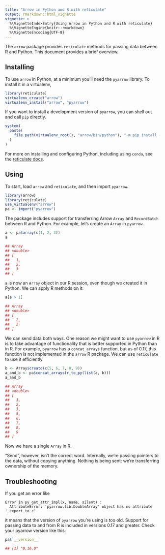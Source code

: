 ```yaml
---
title: "Arrow in Python and R with reticulate"
output: rmarkdown::html_vignette
vignette: >
  %\VignetteIndexEntry{Using Arrow in Python and R with reticulate}
  %\VignetteEngine{knitr::rmarkdown}
  %\VignetteEncoding{UTF-8}
---
```


The `arrow` package provides `reticulate` methods for passing data between
R and Python. This document provides a brief overview.

## Installing

To use `arrow` in Python, at a minimum you'll need the `pyarrow` library.
To install it in a virtualenv,

```r
library(reticulate)
virtualenv_create("arrow")
virtualenv_install("arrow", "pyarrow")
```

If you want to install a development version of `pyarrow`, you can shell out
and call `pip` directly.

```r
system(
  paste(
    file.path(virtualenv_root(), "arrow/bin/python"), "-m pip install --extra-index-url https://repo.fury.io/arrow-nightlies/ --pre pyarrow --force-reinstall"
  )
)
```

For more on installing and configuring Python, including using `conda`,
see the [reticulate docs](https://rstudio.github.io/reticulate/articles/python_packages.html).

## Using

To start, load `arrow` and `reticulate`, and then import `pyarrow`.

```r
library(arrow)
library(reticulate)
use_virtualenv("arrow")
pa <- import("pyarrow")
```

The package includes support for transferring Arrow `Array` and `RecordBatch`
between R and Python. For example, let's create an `Array` in `pyarrow`.

```r
a <- pa$array(c(1, 2, 3))
a

## Array
## <double>
## [
##   1,
##   2,
##   3
## ]
```

`a` is now an `Array` object in our R session, even though we created it in Python.
We can apply R methods on it:

```r
a[a > 1]

## Array
## <double>
## [
##   2,
##   3
## ]
```

We can send data both ways. One reason we might want to use `pyarrow` in R is
to take advantage of functionality that is better supported in Python than in R.
For example, `pyarrow` has a `concat_arrays` function, but as of 0.17, this
function is not implemented in the `arrow` R package. We can use `reticulate`
to use it efficiently.

```r
b <- Array$create(c(5, 6, 7, 8, 9))
a_and_b <- pa$concat_arrays(r_to_py(list(a, b)))
a_and_b

## Array
## <double>
## [
##   1,
##   2,
##   3,
##   5,
##   6,
##   7,
##   8,
##   9
## ]
```

Now we have a single `Array` in R.

"Send", however, isn't the correct word. Internally, we're passing pointers to the
data, without copying anything. Nothing is being sent: we're transferring
ownership of the memory.

## Troubleshooting

If you get an error like

```
Error in py_get_attr_impl(x, name, silent) :
  AttributeError: 'pyarrow.lib.DoubleArray' object has no attribute '_export_to_c'
```

it means that the version of `pyarrow` you're using is too old.
Support for passing data to and from R is included in versions 0.17 and greater.
Check your pyarrow version like this:

```r
pa$`__version__`

## [1] "0.16.0"
```
